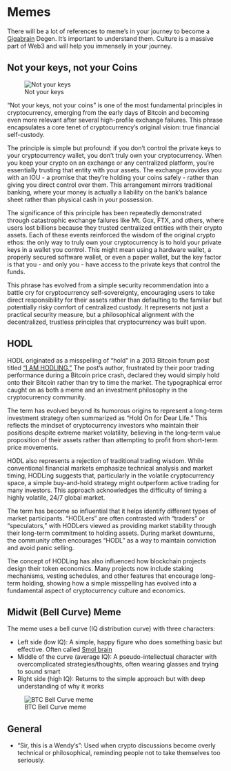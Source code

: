 # Memes
There will be a lot of references to meme's in your journey to become a [Gigabrain](./terms.qmd#gigabrain) Degen. It's important to understand them. Culture is a massive part of Web3 and will help you immensely in your journey. 

## Not your keys, not your Coins
![Not your keys](../../images/memes/not-your-keys.jpg)

"Not your keys, not your coins" is one of the most fundamental principles in cryptocurrency, emerging from the early days of Bitcoin and becoming even more relevant after several high-profile exchange failures. This phrase encapsulates a core tenet of cryptocurrency's original vision: true financial self-custody.

The principle is simple but profound: if you don't control the private keys to your cryptocurrency wallet, you don't truly own your cryptocurrency. When you keep your crypto on an exchange or any centralized platform, you're essentially trusting that entity with your assets. The exchange provides you with an IOU - a promise that they're holding your coins safely - rather than giving you direct control over them. This arrangement mirrors traditional banking, where your money is actually a liability on the bank's balance sheet rather than physical cash in your possession.

The significance of this principle has been repeatedly demonstrated through catastrophic exchange failures like Mt. Gox, FTX, and others, where users lost billions because they trusted centralized entities with their crypto assets. Each of these events reinforced the wisdom of the original crypto ethos: the only way to truly own your cryptocurrency is to hold your private keys in a wallet you control. This might mean using a hardware wallet, a properly secured software wallet, or even a paper wallet, but the key factor is that you - and only you - have access to the private keys that control the funds.

This phrase has evolved from a simple security recommendation into a battle cry for cryptocurrency self-sovereignty, encouraging users to take direct responsibility for their assets rather than defaulting to the familiar but potentially risky comfort of centralized custody. It represents not just a practical security measure, but a philosophical alignment with the decentralized, trustless principles that cryptocurrency was built upon.


## HODL
HODL originated as a misspelling of "hold" in a 2013 Bitcoin forum post titled ["I AM HODLING."](https://bitcointalk.org/index.php?topic=375643.0) The post's author, frustrated by their poor trading performance during a Bitcoin price crash, declared they would simply hold onto their Bitcoin rather than try to time the market. The typographical error caught on as both a meme and an investment philosophy in the cryptocurrency community.

The term has evolved beyond its humorous origins to represent a long-term investment strategy often summarized as "Hold On for Dear Life." This reflects the mindset of cryptocurrency investors who maintain their positions despite extreme market volatility, believing in the long-term value proposition of their assets rather than attempting to profit from short-term price movements.

HODL also represents a rejection of traditional trading wisdom. While conventional financial markets emphasize technical analysis and market timing, HODLing suggests that, particularly in the volatile cryptocurrency space, a simple buy-and-hold strategy might outperform active trading for many investors. This approach acknowledges the difficulty of timing a highly volatile, 24/7 global market.

The term has become so influential that it helps identify different types of market participants. "HODLers" are often contrasted with "traders" or "speculators," with HODLers viewed as providing market stability through their long-term commitment to holding assets. During market downturns, the community often encourages "HODL" as a way to maintain conviction and avoid panic selling.

The concept of HODLing has also influenced how blockchain projects design their token economics. Many projects now include staking mechanisms, vesting schedules, and other features that encourage long-term holding, showing how a simple misspelling has evolved into a fundamental aspect of cryptocurrency culture and economics.

## Midwit (Bell Curve) Meme
The meme uses a bell curve (IQ distribution curve) with three characters:

* Left side (low IQ): A simple, happy figure who does something basic but effective. Often called [Smol brain](./terms.qmd#smol-brain)
* Middle of the curve (average IQ): A pseudo-intellectual character with overcomplicated strategies/thoughts, often wearing glasses and trying to sound smart
* Right side (high IQ): Returns to the simple approach but with deep understanding of why it works

![BTC Bell Curve meme](../../images/memes/bellcurve.jpg)

## General 

* "Sir, this is a Wendy's": Used when crypto discussions become overly technical or philosophical, reminding people not to take themselves too seriously.

::: {.callout-note}
<blockquote class="twitter-tweet">
<a href="https://twitter.com/Wendys/status/1526211577891921922"></a>
</blockquote>
:::
